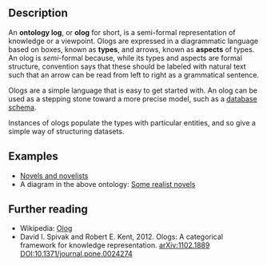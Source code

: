 
## Description

An **ontology log**, or **olog** for short, is a semi-formal representation of
knowledge or a viewpoint. Ologs are expressed in a diagrammatic language based
on boxes, known as **types**, and arrows, known as **aspects** of types. An olog
is *semi*-formal because, while its types and aspects are formal structure,
convention says that these should be labeled with natural text such that an
arrow can be read from left to right as a grammatical sentence.

Ologs are a simple language that is easy to get started with. An olog can be
used as a stepping stone toward a more precise model, such as a <A
href="../simple-schema">database schema</A>. 

Instances of ologs 
populate the types with particular entities, and so give a simple 
way of structuring datasets.

## Examples

- [Novels and novelists](https://catcolab.org/model/0194d356-a82a-7362-afd2-72e30864ba9d)
- A diagram in the above ontology: [Some realist novels](https://catcolab.org/diagram/0194d361-d31b-76e3-be2c-ce1c1e6eade5)

## Further reading

- Wikipedia: [Olog](https://en.wikipedia.org/wiki/Olog)
- David I. Spivak and Robert E. Kent, 2012.
  Ologs: A categorical framework for knowledge representation.
  [arXiv:1102.1889](https://arxiv.org/abs/1102.1889)
  [DOI:10.1371/journal.pone.0024274](https://doi.org/10.1371/journal.pone.0024274)
